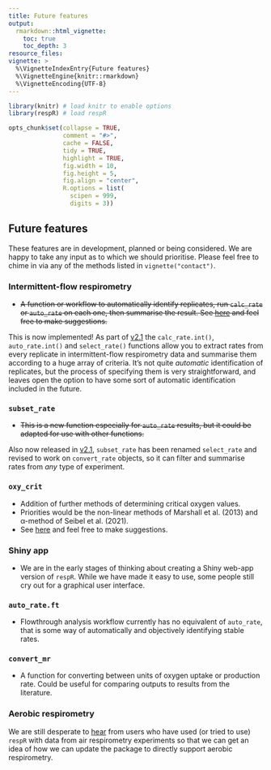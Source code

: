 ```yaml
---
title: Future features
output: 
  rmarkdown::html_vignette:
    toc: true
    toc_depth: 3
resource_files:
vignette: >
  %\VignetteIndexEntry{Future features}
  %\VignetteEngine{knitr::rmarkdown}
  %\VignetteEncoding{UTF-8}
---
```


```r
library(knitr) # load knitr to enable options
library(respR) # load respR

opts_chunk$set(collapse = TRUE, 
               comment = "#>", 
               cache = FALSE, 
               tidy = TRUE, 
               highlight = TRUE, 
               fig.width = 10, 
               fig.height = 5,
               fig.align = "center",
               R.options = list(
                 scipen = 999, 
                 digits = 3))
```

## Future features

These features are in development, planned or being considered. We are happy to take any input as to which we should prioritise. Please feel free to chime in via any of the methods listed in `vignette("contact")`. 

### Intermittent-flow respirometry

- ~~A function or workflow to automatically identify replicates, run `calc_rate` or `auto_rate` on each one, then summarise the result. See [here](https://github.com/januarharianto/respR/issues/131) and feel free to make suggestions.~~

This is now implemented! As part of [v2.1](https://januarharianto.github.io/respR/articles/version_notes.html) the `calc_rate.int()`, `auto_rate.int()` and `select_rate()` functions allow you to extract rates from every replicate in intermittent-flow respirometry data and summarise them according to a huge array of criteria. It's not quite *automatic* identification of replicates, but the process of specifying them is very straightforward, and leaves open the option to have some sort of automatic identification included in the future. 


### `subset_rate`

- ~~This is a new function especially for `auto_rate` results, but it could be adapted for use with other functions.~~

Also now released in [v2.1](https://januarharianto.github.io/respR/articles/version_notes.html), `subset_rate` has been renamed `select_rate` and revised to work on `convert_rate` objects, so it can filter and summarise rates from *any* type of experiment. 

### `oxy_crit`

- Addition of further methods of determining critical oxygen values. 
- Priorities would be the non-linear methods of Marshall et al. (2013) and α-method of Seibel et al. (2021).
- See [here](https://github.com/januarharianto/respR/issues/9) and feel free to make suggestions.

### Shiny app

- We are in the early stages of thinking about creating a Shiny web-app version of `respR`. While we have made it easy to use, some people still cry out for a graphical user interface. 


### `auto_rate.ft` 

- Flowthrough analysis workflow currently has no equivalent of `auto_rate`, that is some way of automatically and objectively identifying stable rates. 

### `convert_mr`

- A function for converting between units of oxygen uptake or production rate. Could be useful for comparing outputs to results from the literature.


### Aerobic respirometry

We are still desperate to [hear](https://januarharianto.github.io/respR/articles/contact.html) from users who have used (or tried to use) `respR` with data from air respirometry experiments so that we can get an idea of how we can update the package to directly support aerobic respirometry. 


